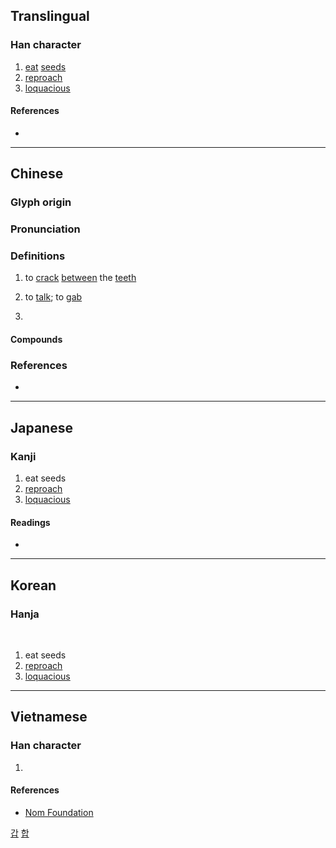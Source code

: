{{character info}}
==Translingual==

===Han character===
{{Han char|rn=30|rad=口|as=10|sn=13|four=64017|canj=RGIT|ids=⿰口盍}}

# [[eat]] [[seed]]s
# [[reproach]]
# [[loquacious]]

====References====
* {{Han ref|kx=0202.240|dkj=04068|dj=0425.050|hdz=10665.020|uh=55D1|ud=21969|bh=B6DF|bd=46815}}

----

==Chinese==
{{zh-forms}}

===Glyph origin===
{{Han etym}}

===Pronunciation===
{{zh-pron
|m=kè
|c=gaap3,haap3,ngap1,hap6
|mc=y
|oc=y
|cat=v
}}
{{zh-attn-split}}

===Definitions===
{{zh-hanzi}}

# to [[crack]] [[between]] the [[teeth]]
#: {{zh-x|嗑 瓜子|to '''crack''' melon seeds}}
# to [[talk]]; to [[gab]]
#: {{zh-x|嘮{lào}嗑{kē}|to chat}}
# {{zh-alt-form|喝}}

====Compounds====
{{zh-der|嗑嗑|嗑瓜子|嗑牙|嗑藥|嗑西北風|嘮嗑|嗑牙料嘴}}

===References===
* {{R:yue:mfccd}}

----

==Japanese==

===Kanji===
{{ja-kanji|grade=|rs=口10}}

# eat seeds
# [[reproach]]
# [[loquacious]]

====Readings====
* {{ja-readings
|goon=こう<かふ, ごう<がふ
|kanon=こう<かふ
|kun=あ-う, おしやべり, かたる, の-む
}}

----

==Korean==

===Hanja===
{{ko-hanja/new|입다물다|입다물|합}}<br/>
{{ko-hanja/new|[[말]]이 [[많다|많을]]|갑}}

# eat seeds
# [[reproach]]
# [[loquacious]]

[[Category:Hanja readings|갑]]
[[Category:Hanja readings|합]]

----

==Vietnamese==

===Han character===
{{vi-readings|reading=hạp|rs=口10}}

# {{rfdef|vi|sort=口10}}

====References====
* [http://nomfoundation.org/common/nom_details.php?codepoint=55d1 Nom Foundation]
